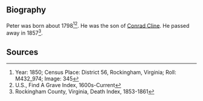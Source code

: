 == Biography ==

Peter was born about 1798<ref>Year: 1850; Census Place: District 56, Rockingham, Virginia; Roll: M432_974; Image: 345</ref><ref>U.S., Find A Grave Index, 1600s-Current</ref>. He was the son of [[Cline-6479|Conrad Cline]]. He passed away in 1857<ref>Rockingham County, Virginia, Death Index, 1853-1861</ref>.

== Sources ==
<references />
